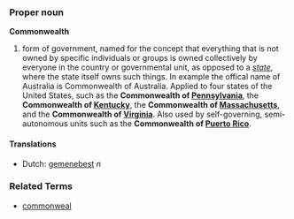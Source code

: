===Proper noun===
'''Commonwealth'''

# form of government, named for the concept that everything that is not owned by specific individuals or groups is owned collectively by everyone in the country or governmental unit, as opposed to a ''[[state]]'', where the state itself owns such things.  In example the offical name of Australia is Commonwealth of Australia. Applied to four states of the United States, such as the '''Commonwealth of [[Pennsylvania]]''', the '''Commonwealth of [[Kentucky]]''', the '''Commonwealth of [[Massachusetts]]''', and the '''Commonwealth of [[Virginia]]'''.  Also used by self-governing, semi-autonomous units such as the '''Commonwealth of [[Puerto Rico]]'''.

====Translations====
*Dutch: [[gemenebest]] ''n''

===Related Terms===
*[[commonweal]]